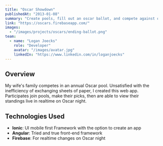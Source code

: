 ```yaml
---
title: "Oscar Showdown"
publishedAt: "2013-01-08"
summary: "Create pools, fill out an oscar ballot, and compete against other users."
link: "https://oscars.firebaseapp.com/"
images:
  - "/images/projects/oscars/ending-ballot.png"
team:
  - name: "Logan Joecks"
    role: "Developer"
    avatar: "/images/avatar.jpg"
    linkedIn: "https://www.linkedin.com/in/loganjoecks"
---
```


## Overview

My wife's family competes in an annual Oscar pool. Unsatisfied with the inefficiency of exchanging sheets of paper, I created this web app. Participates join pools, make their picks, then are able to view their standings live in realtime on Oscar night.

## Technologies Used

- **Ionic**: UI mobile first Framework with the option to create an app
- **Angular**: Tried and true front-end framework
- **Firebase**: For realtime changes on Oscar night
